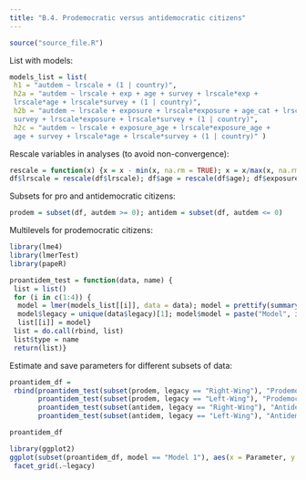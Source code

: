 ```yaml
---
title: "B.4. Prodemocratic versus antidemocratic citizens"
---
```


```r
source("source_file.R")
```

List with models:
```r
models_list = list(
 h1 = "autdem ~ lrscale + (1 | country)",
 h2a = "autdem ~ lrscale + exp + age + survey + lrscale*exp + 
 lrscale*age + lrscale*survey + (1 | country)",
 h2b = "autdem ~ lrscale + exposure + lrscale*exposure + age_cat + lrscale*age_cat + 
 survey + lrscale*exposure + lrscale*survey + (1 | country)",
 h2c = "autdem ~ lrscale + exposure_age + lrscale*exposure_age + 
 age + survey + lrscale*age + lrscale*survey + (1 | country)" )
```

Rescale variables in analyses (to avoid non-convergence):
```r
rescale = function(x) {x = x - min(x, na.rm = TRUE); x = x/max(x, na.rm = TRUE)} # function to rescale to 0-1 scale
df$lrscale = rescale(df$lrscale); df$age = rescale(df$age); df$exposure = rescale(df$exposure)
```

Subsets for pro and antidemocratic citizens:
```r
prodem = subset(df, autdem >= 0); antidem = subset(df, autdem <= 0)
```

Multilevels for prodemocratic citizens:
```r
library(lme4)
library(lmerTest)
library(papeR)

proantidem_test = function(data, name) {
 list = list()
 for (i in c(1:4)) {
  model = lmer(models_list[[i]], data = data); model = prettify(summary(model))
  model$legacy = unique(data$legacy)[1]; model$model = paste("Model", i)
  list[[i]] = model}
 list = do.call(rbind, list)
 list$type = name
 return(list)}
```

Estimate and save parameters for different subsets of data:
```r
proantidem_df = 
 rbind(proantidem_test(subset(prodem, legacy == "Right-Wing"), "Prodemocratic"),
       proantidem_test(subset(prodem, legacy == "Left-Wing"), "Prodemocratic"),
       proantidem_test(subset(antidem, legacy == "Right-Wing"), "Antidemocratic"),
       proantidem_test(subset(antidem, legacy == "Left-Wing"), "Antidemocratic"))
```

```r
proantidem_df
```


```r
library(ggplot2)
ggplot(subset(proantidem_df, model == "Model 1"), aes(x = Parameter, y = Estimate, color = type)) +
 facet_grid(.~legacy)
```

